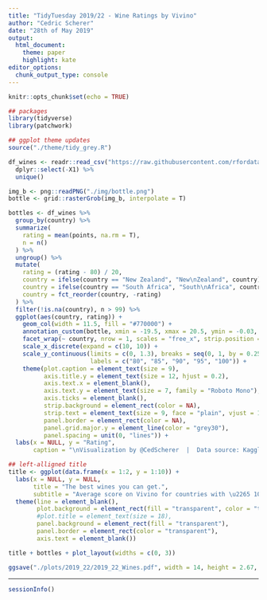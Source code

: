```yaml
---
title: "TidyTuesday 2019/22 - Wine Ratings by Vivino"
author: "Cedric Scherer"
date: "28th of May 2019"
output:
  html_document:
    theme: paper
    highlight: kate
editor_options:
  chunk_output_type: console
---
```


```r
knitr::opts_chunk$set(echo = TRUE)
```

```r
## packages
library(tidyverse)
library(patchwork)

## ggplot theme updates
source("./theme/tidy_grey.R")
```

```r
df_wines <- readr::read_csv("https://raw.githubusercontent.com/rfordatascience/tidytuesday/master/data/2019/2019-05-28/winemag-data-130k-v2.csv") %>% 
  dplyr::select(-X1) %>% 
  unique()
```

```r
img_b <- png::readPNG("./img/bottle.png") 
bottle <- grid::rasterGrob(img_b, interpolate = T) 

bottles <- df_wines %>% 
  group_by(country) %>% 
  summarize(
    rating = mean(points, na.rm = T),
    n = n()
  ) %>% 
  ungroup() %>% 
  mutate(
    rating = (rating - 80) / 20,
    country = ifelse(country == "New Zealand", "New\nZealand", country),
    country = ifelse(country == "South Africa", "South\nAfrica", country),
    country = fct_reorder(country, -rating)
  ) %>% 
  filter(!is.na(country), n > 99) %>% 
  ggplot(aes(country, rating)) +
    geom_col(width = 11.5, fill = "#770000") +
    annotation_custom(bottle, xmin = -19.5, xmax = 20.5, ymin = -0.03, ymax = 1.3) +
    facet_wrap(~ country, nrow = 1, scales = "free_x", strip.position = "bottom") +
    scale_x_discrete(expand = c(10, 10)) +
    scale_y_continuous(limits = c(0, 1.3), breaks = seq(0, 1, by = 0.25), 
                       labels = c("80", "85", "90", "95", "100")) +
    theme(plot.caption = element_text(size = 9),
          axis.title.y = element_text(size = 12, hjust = 0.2),
          axis.text.x = element_blank(),
          axis.text.y = element_text(size = 7, family = "Roboto Mono"),
          axis.ticks = element_blank(),
          strip.background = element_rect(color = NA),
          strip.text = element_text(size = 9, face = "plain", vjust = 1),
          panel.border = element_rect(color = NA),
          panel.grid.major.y = element_line(color = "grey30"),
          panel.spacing = unit(0, "lines")) +
  labs(x = NULL, y = "Rating", 
       caption = "\nVisualization by @CedScherer  |  Data source: Kaggle")

## left-alligned title
title <- ggplot(data.frame(x = 1:2, y = 1:10)) +
  labs(x = NULL, y = NULL,
       title = "The best wines you can get.",
       subtitle = "Average score on Vivino for countries with \u2265 100 wines (based on reviews with \u2265 80 points).\n") +
  theme(line = element_blank(),
        plot.background = element_rect(fill = "transparent", color = "transparent"),
        #plot.title = element_text(size = 18),
        panel.background = element_rect(fill = "transparent"),
        panel.border = element_rect(color = "transparent"),
        axis.text = element_blank())

title + bottles + plot_layout(widths = c(0, 3))

ggsave("./plots/2019_22/2019_22_Wines.pdf", width = 14, height = 2.67, device = cairo_pdf)
```

***

```r
sessionInfo()
```
